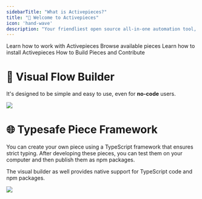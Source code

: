 ```yaml
---
sidebarTitle: "What is Activepieces?"
title: "🥳 Welcome to Activepieces" 
icon: 'hand-wave'
description: "Your friendliest open source all-in-one automation tool, designed to be extensible."
---
```

<CardGroup cols={2}>
  <Card
    href="/flows/building-flows"
    title="Learn Concepts"
    icon="shapes"
    color="#ff6eeb"
  >
    Learn how to work with Activepieces
  </Card>
  <Card
    href="https://www.activepieces.com/pieces"
    title="Pieces"
    icon="puzzle-piece"
    color="#f7b245"
  >
    Browse available pieces
  </Card>
  <Card
    href="/install/overview"
    title="Install"
    icon="server"
    color="#00a0f0"
  >
    Learn how to install Activepieces
  </Card>
    <Card
    href="/developers/building-pieces/overview"
    title="Developers"
    icon="code"
    color="#27ca00"
  >
    How to Build Pieces and Contribute 
  </Card>
</CardGroup>

# 🎨 Visual Flow Builder

It's designed to be simple and easy to use, even for **no-code** users.

![](/resources/templates.gif)

# 🌐 Typesafe Piece Framework

You can create your own piece using a TypeScript framework that ensures strict typing. After developing these pieces, you can test them on your computer and then publish them as npm packages.

The visual builder as well provides native support for TypeScript code and npm packages.

![](/resources/create-action.png)
